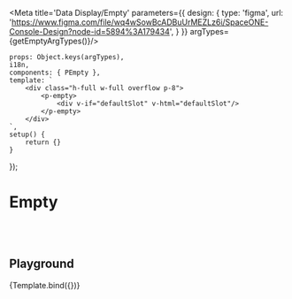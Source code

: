 


<Meta title='Data Display/Empty' parameters={{
    design: {
        type: 'figma',
        url: 'https://www.figma.com/file/wq4wSowBcADBuUrMEZLz6i/SpaceONE-Console-Design?node-id=5894%3A179434',
    }
}} argTypes={getEmptyArgTypes()}/>


    props: Object.keys(argTypes),
    i18n,
    components: { PEmpty },
    template: `
        <div class="h-full w-full overflow p-8">
            <p-empty>
                <div v-if="defaultSlot" v-html="defaultSlot"/>
            </p-empty>
        </div>
    `,
    setup() {
        return {}
    }
});


# Empty
<br/>
<br/>

## Playground

<Canvas>
    <Story name="Playground">
        {Template.bind({})}
    </Story>
</Canvas>

<ArgsTable story="Playground"/>
